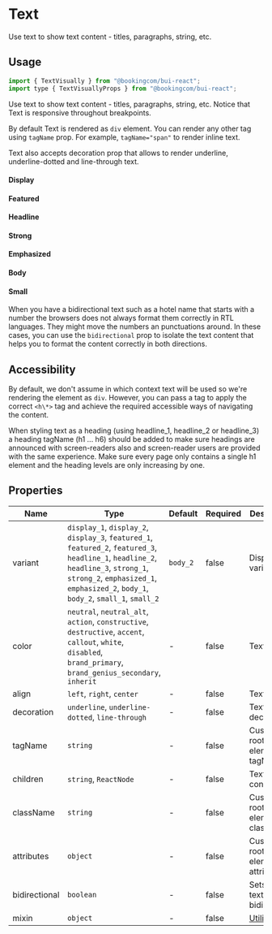 # Text

<Featured>
  Use text to show text content - titles, paragraphs, string, etc.
</Featured>

<Grid>
  <CrossLink
    title="Typography"
    type="documentation"
    text="Learn more about the Typography design anatomy and best-practices."
    section="Design documentation"
    href="https://design.booking.com/article/bui/foundations/typography/"
    target="_blank"
  />
</Grid>

## Usage

```jsx
import { TextVisually } from "@bookingcom/bui-react";
import type { TextVisuallyProps } from "@bookingcom/bui-react";
```

Use text to show text content - titles, paragraphs, string, etc. Notice that Text is responsive throughout breakpoints.

By default Text is rendered as `div` element. You can render any other tag using `tagName` prop. For example, `tagName="span"` to render inline text.

<Example name="inline" />

Text also accepts decoration prop that allows to render underline, underline-dotted and line-through text.

<Example name="decoration" />

#### Display

<Example name="display" />

#### Featured

<Example name="featured" />

#### Headline

<Example name="headline" />

#### Strong

<Example name="strong" />

#### Emphasized

<Example name="emphasized" />

#### Body

<Example name="body" />

#### Small

<Example name="small" />

When you have a bidirectional text such as a hotel name that starts with a number the browsers does not always format them correctly in RTL languages. They might move the numbers an punctuations around. In these cases, you can use the `bidirectional` prop to isolate the text content that helps you to format the content correctly in both directions.

<Example name="bidirectional" />

## Accessibility

By default, we don't assume in which context text will be used so we're rendering the element as `div`.
However, you can pass a tag to apply the correct `<h\*>` tag and achieve the required accessible ways of navigating the content.

When styling text as a heading (using headline_1, headline_2 or headline_3) a heading tagName (h1 ... h6) should be added to make sure headings are announced with screen-readers also and screen-reader users are provided with the same experience.
Make sure every page only contains a single h1 element and the heading levels are only increasing by one.

## Properties

| Name          | Type                                                                                                                                                                                                                        | Default  | Required | Description                                                                                                    |
| ------------- | --------------------------------------------------------------------------------------------------------------------------------------------------------------------------------------------------------------------------- | -------- | -------- | -------------------------------------------------------------------------------------------------------------- |
| variant       | `display_1`, `display_2`, `display_3`, `featured_1`, `featured_2`, `featured_3`, `headline_1`, `headline_2`, `headline_3`, `strong_1`, `strong_2`, `emphasized_1`, `emphasized_2`, `body_1`, `body_2`, `small_1`, `small_2` | `body_2` | false    | Display variant                                                                                                |
| color         | `neutral`, `neutral_alt`, `action`, `constructive`, `destructive`, `accent`, `callout`, `white`, `disabled`, `brand_primary`, `brand_genius_secondary`, `inherit`                                                           | -        | false    | Text color                                                                                                     |
| align         | `left`, `right`, `center`                                                                                                                                                                                                   | -        | false    | Text align                                                                                                     |
| decoration    | `underline`, `underline-dotted`, `line-through`                                                                                                                                                                             | -        | false    | Text decoration                                                                                                |
| tagName       | `string`                                                                                                                                                                                                                    | -        | false    | Custom root element tagName                                                                                    |
| children      | `string`, `ReactNode`                                                                                                                                                                                                       | -        | false    | Text content                                                                                                   |
| className     | `string`                                                                                                                                                                                                                    | -        | false    | Custom root element className                                                                                  |
| attributes    | `object`                                                                                                                                                                                                                    | -        | false    | Custom root element attributes                                                                                 |
| bidirectional | `boolean`                                                                                                                                                                                                                   | -        | false    | Sets the text as bidirectional                                                                                 |
| mixin           | `object`                                                                                                                                                                                                                    | -        | false    | [Utility Layer](?page=Getting%2520started%252FDevelopment%252FComponents&view=documentation#BUI-Utility-Layer) |

